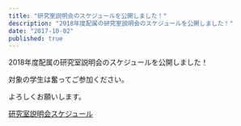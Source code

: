 ```yaml
---
title: "研究室説明会のスケジュールを公開しました！"
description: "2018年度配属の研究室説明会のスケジュールを公開しました！"
date: "2017-10-02"
published: true
---
```


2018年度配属の研究室説明会のスケジュールを公開しました！

対象の学生は奮ってご参加ください。

よろしくお願いします。

[研究室説明会スケジュール](https://www.hpcs.cs.tsukuba.ac.jp/bachelor/#!schedule.md)
